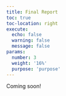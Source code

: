 ```yaml
---
title: Final Report
toc: true
toc-location: right
execute:
  echo: false
  warning: false
  message: false
params:
  number: 3
  weight: '16%'
  purpose: 'purpose'
---
```


Coming soon!